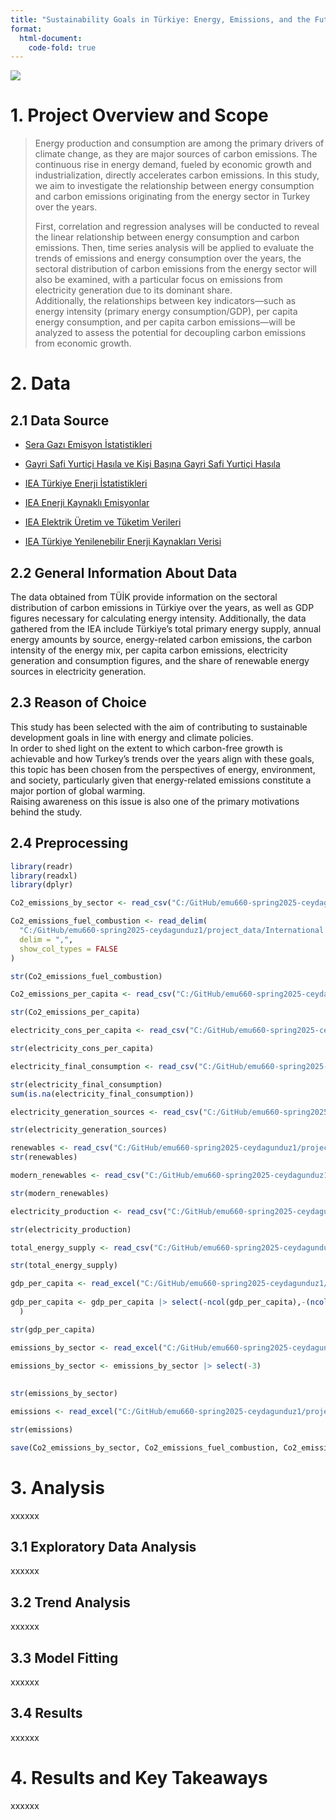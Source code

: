 ```yaml
---
title: "Sustainability Goals in Türkiye: Energy, Emissions, and the Future"
format:
  html-document:
    code-fold: true
---
```


![](images/WhatsApp%20Image%202025-04-27%20at%2015.50.57-01.jpeg)

# 1. Project Overview and Scope

> Energy production and consumption are among the primary drivers of climate change, as they are major sources of carbon emissions. The continuous rise in energy demand, fueled by economic growth and industrialization, directly accelerates carbon emissions. In this study, we aim to investigate the relationship between energy consumption and carbon emissions originating from the energy sector in Turkey over the years.
>
> First, correlation and regression analyses will be conducted to reveal the linear relationship between energy consumption and carbon emissions. Then, time series analysis will be applied to evaluate the trends of emissions and energy consumption over the years, the sectoral distribution of carbon emissions from the energy sector will also be examined, with a particular focus on emissions from electricity generation due to its dominant share.\
> Additionally, the relationships between key indicators—such as energy intensity (primary energy consumption/GDP), per capita energy consumption, and per capita carbon emissions—will be analyzed to assess the potential for decoupling carbon emissions from economic growth.

# 2. Data

## 2.1 Data Source

-   [Sera Gazı Emisyon İstatistikleri](https://data.tuik.gov.tr/Bulten/Index?p=Sera-Gazi-Emisyon-Istatistikleri-1990-2023-53974)

-   [Gayri Safi Yurtiçi Hasıla ve Kişi Başına Gayri Safi Yurtiçi Hasıla](https://data.tuik.gov.tr/Kategori/GetKategori?p=ulusal-hesaplar-113)

-   [IEA Türkiye Enerji İstatistikleri](https://www.iea.org/countries/turkiye/energy-mix)

-   [IEA Enerji Kaynaklı Emisyonlar](https://www.iea.org/countries/turkiye/emissions)

-   [IEA Elektrik Üretim ve Tüketim Verileri](https://www.iea.org/countries/turkiye/electricity)

-   [IEA Türkiye Yenilenebilir Enerji Kaynakları Verisi](https://www.iea.org/countries/turkiye/renewables)

## 2.2 General Information About Data

The data obtained from TÜİK provide information on the sectoral distribution of carbon emissions in Türkiye over the years, as well as GDP figures necessary for calculating energy intensity. Additionally, the data gathered from the IEA include Türkiye's total primary energy supply, annual energy amounts by source, energy-related carbon emissions, the carbon intensity of the energy mix, per capita carbon emissions, electricity generation and consumption figures, and the share of renewable energy sources in electricity generation.

## 2.3 Reason of Choice

This study has been selected with the aim of contributing to sustainable development goals in line with energy and climate policies.\
In order to shed light on the extent to which carbon-free growth is achievable and how Turkey's trends over the years align with these goals, this topic has been chosen from the perspectives of energy, environment, and society, particularly given that energy-related emissions constitute a major portion of global warming.\
Raising awareness on this issue is also one of the primary motivations behind the study.

## 2.4 Preprocessing

```r

library(readr)
library(readxl)
library(dplyr)

```

```r
Co2_emissions_by_sector <- read_csv("C:/GitHub/emu660-spring2025-ceydagunduz1/project_data/International Energy Agency - CO2 emissions by sector in Turkiye.csv",show_col_types = FALSE)
```

```r
Co2_emissions_fuel_combustion <- read_delim(
  "C:/GitHub/emu660-spring2025-ceydagunduz1/project_data/International Energy Agency - CO2 emissions from fuel combustion, Turkiye (1).csv",
  delim = ",",
  show_col_types = FALSE
)

str(Co2_emissions_fuel_combustion)

```

```r
Co2_emissions_per_capita <- read_csv("C:/GitHub/emu660-spring2025-ceydagunduz1/project_data/International Energy Agency - CO2 emissions per capita, Turkiye.csv")

str(Co2_emissions_per_capita)
```

```r
electricity_cons_per_capita <- read_csv("C:/GitHub/emu660-spring2025-ceydagunduz1/project_data/International Energy Agency - Electricity consumption per capita, Turkiye.csv")

str(electricity_cons_per_capita)
```

```r
electricity_final_consumption <- read_csv("C:/GitHub/emu660-spring2025-ceydagunduz1/project_data/International Energy Agency - electricity final consumption by sector in Turkiye.csv")

str(electricity_final_consumption)
sum(is.na(electricity_final_consumption))
```

```r
electricity_generation_sources <- read_csv("C:/GitHub/emu660-spring2025-ceydagunduz1/project_data/International Energy Agency - electricity generation sources in Turkiye.csv")

str(electricity_generation_sources)
```

```r
renewables <- read_csv("C:/GitHub/emu660-spring2025-ceydagunduz1/project_data/International Energy Agency - Renewables share of electricity generation, Turkiye.csv")
str(renewables)
```

```r
modern_renewables <- read_csv("C:/GitHub/emu660-spring2025-ceydagunduz1/project_data/International Energy Agency - Share of modern renewables in final energy consumption (SDG 7.2), Turkiye (1).csv")

str(modern_renewables)
```

```r
electricity_production <- read_csv("C:/GitHub/emu660-spring2025-ceydagunduz1/project_data/International Energy Agency - Total electricity production, Turkiye.csv")

str(electricity_production)
```

```r
total_energy_supply <- read_csv("C:/GitHub/emu660-spring2025-ceydagunduz1/project_data/International Energy Agency - total energy supply in Turkiye (2).csv")

str(total_energy_supply)
```

```r
gdp_per_capita <- read_excel("C:/GitHub/emu660-spring2025-ceydagunduz1/project_data/gdp_per_capita.xlsx")  
  
gdp_per_capita <- gdp_per_capita |> select(-ncol(gdp_per_capita),-(ncol(gdp_per_capita)-1)
  )

str(gdp_per_capita)
```

```r
emissions_by_sector <- read_excel("C:/GitHub/emu660-spring2025-ceydagunduz1/project_data/sektorlere gore toplam sera gazi emisyonlari (co2 esdegeri) (1).xlsx")  
  
emissions_by_sector <- emissions_by_sector |> select(-3)
  

str(emissions_by_sector)
```

```r
emissions <- read_excel("C:/GitHub/emu660-spring2025-ceydagunduz1/project_data/sera gazi emisyonlari (co2 esdegeri).xlsx")  

str(emissions)
```

```r
save(Co2_emissions_by_sector, Co2_emissions_fuel_combustion, Co2_emissions_per_capita, electricity_cons_per_capita, electricity_final_consumption, electricity_generation_sources, renewables, modern_renewables, electricity_production, total_energy_supply,gdp_per_capita, emissions_by_sector, emissions, file="emissions.RData")
```

# 3. Analysis

xxxxxx

## 3.1 Exploratory Data Analysis

xxxxxx

## 3.2 Trend Analysis

xxxxxx

## 3.3 Model Fitting

xxxxxx

## 3.4 Results

xxxxxx

# 4. Results and Key Takeaways

xxxxxx
